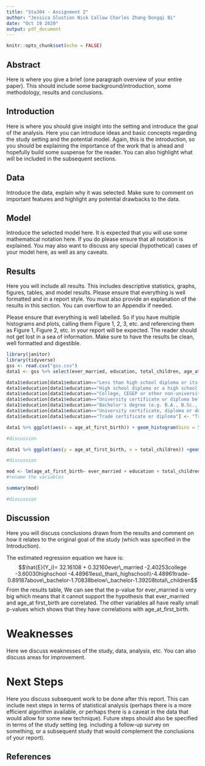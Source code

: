 ```yaml
---
title: "Sta304 - Assignment 2"
author: "Jessica Glustien Nick Callow Charles Zhang Dongqi Bi"
date: "Oct 19 2020"
output: pdf_document
---
```


```r
knitr::opts_chunk$set(echo = FALSE)
```



## Abstract

Here is where you give a brief (one paragraph overview of your entire paper). This should include some background/introduction, some methodology, results and conclusions.

## Introduction

Here is where you should give insight into the setting and introduce the goal of the analysis. Here you can introduce ideas and basic concepts regarding the study setting and the potential model. Again, this is the introduction, so you should be explaining the importance of the work that is ahead and hopefully build some suspense for the reader. You can also highlight what will be included in the subsequent sections.

## Data

Introduce the data, explain why it was selected. Make sure to comment on important features and highlight any potential drawbacks to the data.

## Model

Introduce the selected model here. It is expected that you will use some mathematical notation here. If you do please ensure that all notation is explained. You may also want to discuss any special (hypothetical) cases of your model here, as well as any caveats.  

## Results

Here you will include all results. This includes descriptive statistics, graphs, figures, tables, and model results. Please ensure that everything is well formatted and in a report style. You must also provide an explanation of the results in this section. You can overflow to an Appendix if needed. 

Please ensure that everything is well labelled. So if you have multiple histograms and plots, calling them Figure 1, 2, 3, etc. and referencing them as Figure 1, Figure 2, etc. in your report will be expected. The reader should not get lost in a sea of information. Make sure to have the results be clean, well formatted and digestible.

```r
library(janitor)
library(tidyverse)
gss <- read.csv("gss.csv")
data1 <- gss %>% select(ever_married, education, total_children, age_at_first_birth)%>%filter(!is.na(total_children), !is.na(age_at_first_birth), ever_married!="Don't know")

data1$education[data1$education=="Less than high school diploma or its equivalent"] <- "Less than high school"
data1$education[data1$education=="High school diploma or a high school equivalency certificate"] <- "High School"
data1$education[data1$education=="College, CEGEP or other non-university certificate or di..."] <- "College"
data1$education[data1$education=="University certificate or diploma below the bachelor's level"] <- "University below bachelor"
data1$education[data1$education=="Bachelor's degree (e.g. B.A., B.Sc., LL.B.)"] <- "Bachelor"
data1$education[data1$education=="University certificate, diploma or degree above the bach..."] <- "University above bachelor"
data1$education[data1$education=="Trade certificate or diploma"] <- "Trade certificate"

data1 %>% ggplot(aes(x = age_at_first_birth)) + geom_histogram(bins = 5) + labs(x = "age at first birth", title ="Figure 1")

#discussion

data1 %>% ggplot(aes(y = age_at_first_birth, x = total_children)) +geom_point() + labs(x = "total children", y = "age at first birth", title ="Figure 2")

#discussion

mod <- lm(age_at_first_birth~ ever_married + education + total_children, data = data1)
#rename the variables

summary(mod)

#discussion

```
## Discussion

Here you will discuss conclusions drawn from the results and comment on how it relates to the original goal of the study (which was specified in the Introduction).

The estimated regression equation we have is: 
$$\hat{E}(Y_i)= 32.16108 + 0.32160ever\_married -2.40253college -3.60030highschool -4.48961less\_than\_highschool\\-4.48961trade-0.89187above\_bachelor-1.70838below\_bachelor-1.39208total\_children$$
From the results table, We can see that the p-value for ever_married is very big which means that it cannot support the hypothesis that ever_married and age_at first_birth are correlated. The other variables all have really small p-values which shows that they have correlations with age_at_first_birth. 







# Weaknesses

Here we discuss weaknesses of the study, data, analysis, etc. You can also discuss areas for improvement.

# Next Steps

Here you discuss subsequent work to be done after this report. This can include next steps in terms of statistical analysis (perhaps there is a more efficient algorithm available, or perhaps there is a caveat in the data that would allow for some new technique). Future steps should also be specified in terms of the study setting (eg. including a follow-up survey on something, or a subsequent study that would complement the conclusions of your report).


## References



